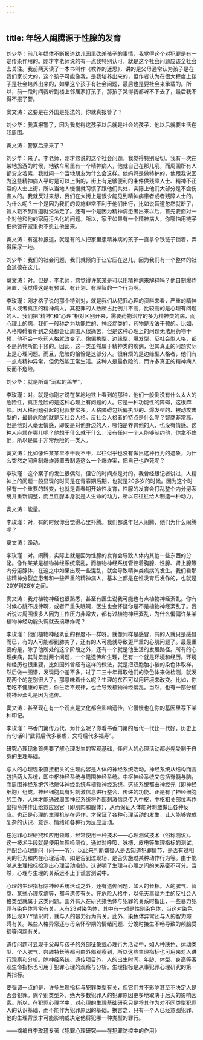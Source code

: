 ```yaml
---
---
---
```

title: 年轻人闹腾源于性腺的发育
---




刘少华：前几年媒体不断报道幼儿园里砍杀孩子的事情，我觉得这个对犯罪是有一定传染作用的。刚才李老师说的有一点我特别认可，就是这个社会问题应该全社会去关注。我前两天读了一本书叫作《教养的迷思》，讲的是父母通常认为孩子是在我们家长大的，这个孩子可能像我，是我培养出来的，但作者认为在很大程度上孩子是社会培养出来的，如果这个孩子有社会问题，最后也是要社会来承载的。所以，前一段时间我听到楼上邻居家打孩子，那孩子哭得我都听不下去了，最后我不得不报了警。

窦文涛：这要是在外国是犯法的，你就真报警了？

刘少华：我真报警了，因为我觉得这孩子以后就是社会的孩子，他以后就要生活在我周围。

窦文涛：警察后来来了？

刘少华：来了。李老师，刚才您说的这个社会问题，我觉得特别贴切。我有一次在某地旅游的时候，地铁车厢里有一个精神病人，他就自己在那儿吼，而周围所有人都安之若素，我就问一个当地朋友为什么会这样。他妈妈是做特护的，他跟我说因为这些精神病人平时是可以上街的，街上有足够便利的条件供残障人士、精神不正常的人士上街，所以当地人慢慢就习惯了跟他们共处，实际上他们大部分是不会伤害人的。我就反过来想，我们在大街上是很少能见到精神病患者或者残障人士的。为什么呢？一个是因为我们的设施非常不利于他们出行，比如说盲道忽然就断了，盲人戳不到盲道就没法走了。还有一个是因为精神病患者出来以后，首先要面对一个对他和他的家庭污名化的问题。所以，家里如果有一个精神病人，你哪怕用链子把他锁在家里也不愿让他出来。

窦文涛：有这种报道，就是有的人把家里患精神病的孩子一直拿个铁链子锁着，弄得屎尿一地。

刘少华：我们的社会问题，我们就倾向于让它压在这儿，因为我们有一个整体的社会道德在这儿。

窦文涛：对。但是，李老师，您觉得许某某是可以用精神病来解释吗？他自制爆炸装置，我觉得这是有预谋、有计划、有理智的一个行为啊。

李玫瑾：刚才格子说的那个特别对，就是我们从犯罪心理的资料来看，严重的精神病人或者真正的精神病人，其犯罪的人数所占比例并不高，比较高的是心理有问题的人。我们把“精神”和“心理”相对区别开来，需要药物治疗的多为精神类的病，而心理上的病，我们一般称之为功能性的、神经症类的，药物是没法干预的。比如，人格障碍者所到之处都会让周围人很痛苦，但是这种心理上的问题无法用药物干预，他不会一吃药人格就改变了。像偏执型、边缘型、爆发型、反社会型人格，都不是药物所能干预的。因此，这一类虽然属于精神类的疾病，但其真正的问题实际上是心理问题。而且，危险的恰恰是这部分人。很麻烦的是边缘型人格者，他们有一点点精神异常，但仍然能正常生活。这种人是最危险的，而许多真正的精神病人反而不危险。

刘少华：就是所谓“沉默的羔羊”。

李玫瑾：对，就是你刚才说在某地地铁上看到的那种，他们一般倒没有什么太大的危险性，真正危险的是这种心理上有问题的人。它是一种功能性的障碍，这很麻烦。因人格问题引起的犯罪非常多。人格障碍包括偏执型的、爆发型的、被动攻击型的，最最危险的就是反社会人格。反社会人格者的特点是什么呢？智商非常高，但是他对人毫无情感，即使是对他身边的人，哪怕是养育他的人，也没有情感。这种人麻烦在哪儿呢？他想干什么就干什么，没有任何一个人能够制约他，你拿不住他，所以是属于非常危险的一类人。

窦文涛：比如像许某某早不干晚不干，以往似乎也没有做出这种行为的迹象，为什么突然之间自制爆炸装置去制造这么一个爆炸案，把自己也炸死呢？

李玫瑾：这个案子的发生很偶然，但它的时间点是对的。我曾经跟记者讲过，人精神上的问题一般显现的时间是在青春期后期，也就是20多岁的时候。因为这个时候有一个重要的转变，也就是青春期开始性发育，性腺的发育会打乱整个内分泌系统并重新调整，而且性腺本身就是人生命的动力，所以它往往给人制造一种动力。

窦文涛：能量。

李玫瑾：对，有的时候你会觉得心里扑腾。我们都说年轻人闹腾，他们为什么闹腾呢？

窦文涛：躁动。

李玫瑾：对。闹腾，实际上就是因为性腺的发育会导致人体内其他一些东西的分泌。像许某某是植物神经系统紊乱，而植物神经系统管控着胸腺、性腺、肾上腺等内分泌腺体，在这之中如果出现一些混乱，就会导致精神类疾病的发生。我们看那些精神分裂症患者和一些严重的精神病人，基本上都是在性发育后发作的，也就是20岁到28岁之间。

窦文涛：我对植物神经也很熟悉，甚至有医生说我可能也有点植物神经紊乱。你有时候心跳不规律啊，或者严重失眠啊，医生也会怀疑你是不是植物神经紊乱了。我听说过周围很多人因为工作压力非常大，都有过植物神经紊乱，为什么偏偏许某某植物神经功能失调就去搞爆炸呢？

李玫瑾：他们植物神经紊乱的程度不一样呀。就像同样是感冒，有的人就只是感冒而已，有的人可能都到肺炎了，还有的人可能就导致更严重的心肌问题了。最最重要的是，除了他所处的这个阶段之外，还有一个就是他生活的发展路径。所有的心理疾病，其背景就两个问题，一个是遗传和生理，还有一个就是环境和经历。环境和经历也很重要，比如国外曾经有这样的做法，就是把双胞胎小孩的染色体取样，然后做一图谱，发现两个差不多，过了二三十年再取他们的染色体来做检测，就发现两个的差别很大了。那意味着什么呢？生理的东西可以用环境来改变。比如，你老吃不健康的东西，你生活不规律，也会导致植物神经紊乱。当然，也有一部分植物神经紊乱是因为遗传。

窦文涛：甚至现在有一个观点是文化都会影响遗传，它慢慢也在你的基因里写下某种印记。

李玫瑾：书香门第传万代，为什么呢？你看书香门第的后代一代比一代好，历史上有句话叫“武将后代多暴虐，文将后代多福寿”。

研究心理现象首先要了解心理发生的客观基础，任何人的心理活动都必先受制于自身的生理基础。

与人的心理现象直接相关的生理内容是人体的神经系统活动。神经系统从结构而言包括两大系统，即中枢神经系统与周围神经系统。中枢神经系统又包括脊髓与脑，而周围神经系统包括躯体神经系统与植物神经系统。这些系统都由神经元（即神经细胞）组成。神经细胞具有对刺激信息进行整合、传递的功能。正是有了神经细胞的工作，人体才能通过周围神经系统将外部刺激信息传入中枢，中枢相关部位再作出指令并传出给效应器官（即肌肉和腺体），从而保证人体能对刺激做出各种反应。也正是心理的生理机制在运作，才保证了各种心理活动的发生，让人能够完成复杂的认识、意识、情绪和各种行为反应活动。

在犯罪心理研究和应用领域，经常使用一种技术——心理测试技术（俗称测谎）。这一技术手段就是使用生理检测仪，通过对呼吸、脉搏、皮电等生理指标的测试，并配合心理提问（问——听），以此来判断嫌疑人是否知道犯罪情节，是否有过相关的行为和内在心理活动，如是否到过现场、是否实施过某种动作行为等。由于能够从生理指标检测出心理活动痕迹，这说明了生理与心理之间的关系密不可分。当然，心理与生理的关系远不止于谎言测试中。

心理的生理指标除神经系统活动之外，还有遗传问题，如人的长相。人的脾气、智商、某些心理疾病等，都与遗传有关。在危险人格中，以先天禀赋为主的反社会人格类型就属于这类问题。国外有人在研究染色体与犯罪的关系时指出，一些暴力犯罪与染色体异常有关。人有23对染色体，其中有一对是性别染色体，当这对染色体出现XYY情况时，就与人的暴力行为有关。此外，染色体异常还与人的智力障碍有关。某些人格异常还与母亲怀孕期的情绪问题、分娩时接生不畅导致的颅脑受损等问题有关。

遗传问题可显现于父母与孩子的外部征象或心理行为活动中，如人种肤色、运动类型、个人脾气、兴趣特长等都可由外部观察到，所以这些生理指标也可用来对人进行观察和分析。除神经系统、遗传项目外，人的出生时间、年龄、体型、身高等客观生命指标也可用于犯罪心理的观察与分析。生理指标是从事犯罪心理研究的第一类指标。

要强调一点的是，许多生理指标与犯罪类型有关，但它们并不影响甚至不决定人是否会犯罪。除个别类型外，绝大多数犯罪人的犯罪原因更多地取决于后天的影响因素。所以，在犯罪心理学中，对心理的生理基础研究只是将其作为对不同类型犯罪人的认识基础，而不能作为犯罪原因的基础。换言之，只有一个人已经意图犯罪，他的生理背景才可能影响或决定他将犯哪一种类型的罪行。

——摘编自李玫瑾专著《犯罪心理研究——在犯罪防控中的作用》
